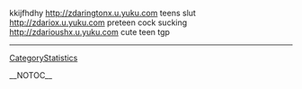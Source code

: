 kkijfhdhy http://zdaringtonx.u.yuku.com teens slut
http://zdariox.u.yuku.com preteen cock sucking
http://zdarioushx.u.yuku.com cute teen tgp
----
[[CategoryStatistics]]

__NOTOC__